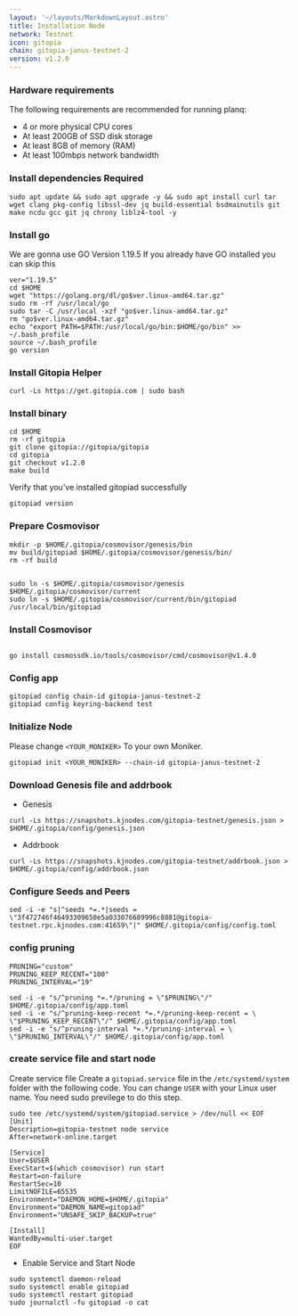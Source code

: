 ```yaml
---
layout: '~/layouts/MarkdownLayout.astro'
title: Installation Node
network: Testnet
icon: gitopia
chain: gitopia-janus-testnet-2
version: v1.2.0
---
```


### Hardware requirements

The following requirements are recommended for running planq:

- 4 or more physical CPU cores
- At least 200GB of SSD disk storage
- At least 8GB of memory (RAM)
- At least 100mbps network bandwidth


### Install dependencies Required

```
sudo apt update && sudo apt upgrade -y && sudo apt install curl tar wget clang pkg-config libssl-dev jq build-essential bsdmainutils git make ncdu gcc git jq chrony liblz4-tool -y
```

### Install go

We are gonna use GO Version 1.19.5
If you already have GO installed you can skip this 

```
ver="1.19.5"
cd $HOME
wget "https://golang.org/dl/go$ver.linux-amd64.tar.gz"
sudo rm -rf /usr/local/go
sudo tar -C /usr/local -xzf "go$ver.linux-amd64.tar.gz"
rm "go$ver.linux-amd64.tar.gz"
echo "export PATH=$PATH:/usr/local/go/bin:$HOME/go/bin" >> ~/.bash_profile
source ~/.bash_profile
go version
```

### Install Gitopia Helper
```
curl -Ls https://get.gitopia.com | sudo bash
```

### Install binary

```
cd $HOME
rm -rf gitopia
git clone gitopia://gitopia/gitopia
cd gitopia
git checkout v1.2.0
make build
```

Verify that you've installed gitopiad successfully

```
gitopiad version
```

### Prepare Cosmovisor
```
mkdir -p $HOME/.gitopia/cosmovisor/genesis/bin
mv build/gitopiad $HOME/.gitopia/cosmovisor/genesis/bin/
rm -rf build


sudo ln -s $HOME/.gitopia/cosmovisor/genesis $HOME/.gitopia/cosmovisor/current
sudo ln -s $HOME/.gitopia/cosmovisor/current/bin/gitopiad /usr/local/bin/gitopiad
```

### Install Cosmovisor
```

go install cosmossdk.io/tools/cosmovisor/cmd/cosmovisor@v1.4.0
```

### Config app

```
gitopiad config chain-id gitopia-janus-testnet-2
gitopiad config keyring-backend test
```

### Initialize Node

Please change `<YOUR_MONIKER>` To your own Moniker.

```
gitopiad init <YOUR_MONIKER> --chain-id gitopia-janus-testnet-2
```

### Download Genesis file and addrbook

- Genesis

```
curl -Ls https://snapshots.kjnodes.com/gitopia-testnet/genesis.json > $HOME/.gitopia/config/genesis.json
```

- Addrbook

```
curl -Ls https://snapshots.kjnodes.com/gitopia-testnet/addrbook.json > $HOME/.gitopia/config/addrbook.json
```

### Configure Seeds and Peers

```
sed -i -e "s|^seeds *=.*|seeds = \"3f472746f46493309650e5a033076689996c8881@gitopia-testnet.rpc.kjnodes.com:41659\"|" $HOME/.gitopia/config/config.toml
```

### config pruning

```
PRUNING="custom"
PRUNING_KEEP_RECENT="100"
PRUNING_INTERVAL="19"

sed -i -e "s/^pruning *=.*/pruning = \"$PRUNING\"/" $HOME/.gitopia/config/app.toml
sed -i -e "s/^pruning-keep-recent *=.*/pruning-keep-recent = \
\"$PRUNING_KEEP_RECENT\"/" $HOME/.gitopia/config/app.toml
sed -i -e "s/^pruning-interval *=.*/pruning-interval = \
\"$PRUNING_INTERVAL\"/" $HOME/.gitopia/config/app.toml
```


### create service file and start node

Create service file
Create a `gitopiad.service` file in the `/etc/systemd/system` folder with the following code. 
You can change `USER` with your Linux user name. You need sudo previlege to do this step.

```
sudo tee /etc/systemd/system/gitopiad.service > /dev/null << EOF
[Unit]
Description=gitopia-testnet node service
After=network-online.target

[Service]
User=$USER
ExecStart=$(which cosmovisor) run start
Restart=on-failure
RestartSec=10
LimitNOFILE=65535
Environment="DAEMON_HOME=$HOME/.gitopia"
Environment="DAEMON_NAME=gitopiad"
Environment="UNSAFE_SKIP_BACKUP=true"

[Install]
WantedBy=multi-user.target
EOF
```

- Enable Service and Start Node

```
sudo systemctl daemon-reload
sudo systemctl enable gitopiad
sudo systemctl restart gitopiad
sudo journalctl -fu gitopiad -o cat
```
